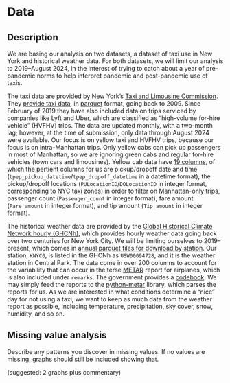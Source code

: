 # Data

## Description

We are basing our analysis on two datasets, a dataset of taxi use in New York and historical weather data. For both datasets, we will limit our analysis to 2019–August 2024, in the interest of trying to catch about a year of pre-pandemic norms to help interpret pandemic and post-pandemic use of taxis.

The taxi data are provided by New York’s [Taxi and Limousine Commission](https://www.nyc.gov/site/tlc/index.page). They [provide taxi data](https://www.nyc.gov/site/tlc/about/tlc-trip-record-data.page), in [parquet](https://parquet.apache.org/) format, going back to 2009. Since February of 2019 they have also included data on trips serviced by companies like Lyft and Uber, which are classified as “high-volume for-hire vehicle” (HVFHV) trips. The data are updated monthly, with a two-month lag; however, at the time of submission, only data through August 2024 were available. Our focus is on yellow taxi and HVFHV trips, because our focus is on intra-Manhattan trips. Only yellow cabs can pick up passengers in most of Manhattan, so we are ignoring green cabs and regular for-hire vehicles (town cars and limousines). Yellow cab data have [19 columns](https://www.nyc.gov/assets/tlc/downloads/pdf/data_dictionary_trip_records_yellow.pdf), of which the pertient columns for us are pickup/dropoff date and time (`tpep_pickup_datetime`/`tpep_dropoff_datetime` in a datetime format), the pickup/dropoff locations (`PULocationID`/`DOLocationID` in integer format, corresponding to [NYC taxi zones](https://d37ci6vzurychx.cloudfront.net/misc/taxi_zone_lookup.csv)) in order to filter on Manhattan-only trips, passenger count (`Passenger_count` in integer format), fare amount (`Fare_amount` in integer format), and tip amount (`Tip_amount` in integer format).

The historical weather data are provided by the [Global Historical Climate Network hourly (GHCNh)](https://www.ncei.noaa.gov/products/global-historical-climatology-network-hourly), which provides hourly weather data going back over two centuries for New York City. We will be limiting ourselves to 2019–present, which comes in [annual parquet files for download by station](https://www.ncei.noaa.gov/oa/global-historical-climatology-network/index.html#hourly/access/by-year/). Our station, `KNYC0`, is listed in the GHCNh as `USW00094728`, and it is the weather station in Central Park. The data come in over 200 columns to account for the variability that can occur in the terse [METAR](https://en.wikipedia.org/wiki/METAR) report for airplanes, which is also included under `remarks`. The government provides a [codebook](https://www.ncei.noaa.gov/oa/global-historical-climatology-network/hourly/doc/ghcnh_DOCUMENTATION.pdf). We may simply feed the reports to the [python-metar](https://github.com/python-metar/python-metar) library, which parses the reports for us. As we are interested in what conditions determine a “nice” day for not using a taxi, we want to keep as much data from the weather report as possible, including temperature, precipitation, sky cover, snow, humidity, and so on.

## Missing value analysis

Describe any patterns you discover in missing values. If no values are missing, graphs should still be included showing that.

(suggested: 2 graphs plus commentary)